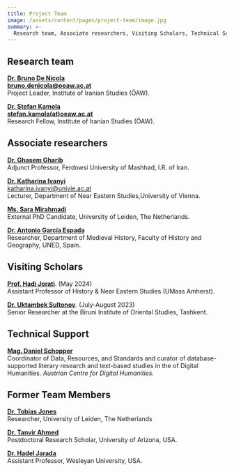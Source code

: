 ```yaml
---
title: Project Team
image: /assets/content/pages/project-team/image.jpg
summary: >-
  Research team, Associate researchers, Visiting Scholars, Technical Support, and Former Team Members
---
```

## Research team

[**Dr. Bruno De Nicola**](https://www.oeaw.ac.at/en/iran/institute/staff/research-staff/bruno-de-nicola/) \
[**bruno.denicola@oeaw.ac.at**](mailto:bruno.denicola@oeaw.ac.at) \
Project Leader, Institute of Iranian Studies (ÖAW).

[**Dr. Stefan Kamola**](https://www.oeaw.ac.at/ifi/institut/mitarbeiterinnen/wissenschaftliche-mitarbeiterinnen/stefan-kamola) \
[**stefan.kamola(at)oeaw.ac.at**](https://www.oeaw.ac.at/ifi/institut/mitarbeiterinnen/wissenschaftliche-mitarbeiterinnen/%7B$BASE%7D/#) \
Research Fellow, Institute of Iranian Studies (ÖAW).

## Associate researchers

[**Dr. Ghasem Gharib**](https://www.researchgate.net/profile/Ghasem_Gharib) \
Adjunct Professor, Ferdowsi University of Mashhad, I.R. of Iran.

[**Dr. Katharina Ivanyi**](https://orientalistik.univie.ac.at/en/about-us/staff/details-staff/user/ivanyik80/inum/1073/backpid/86978/) \
[katharina.ivanyi@univie.ac.at](javascript:linkTo_UnCryptMailto\('ocknvq,mcvjctkpc0kxcpakBwpkxkg0ce0cv'\);) \
Lecturer, Department of Near Eastern Studies,University of Vienna.

[**Ms. Sara Mirahmadi**](https://www.universiteitleiden.nl/en/staffmembers/sara-mirahmadi#tab-1) \
External PhD Candidate, University of Leiden, The Netherlands.

[**Dr. Antonio García Espada**](https://portalcientifico.uned.es/investigadores/205125/detalle) \
Researcher, Department of Medieval History, Faculty of History and Geography, UNED, Spain.

## Visiting Scholars

[**Prof. Hadi Jorati**](https://www.umass.edu/history/about/directory/hadi-jorati). (May 2024) \
Assistant Professor of History & Near Eastern Studies (UMass Amherst).

[**Dr. Uktambek Sultonov**](https://independent.academia.edu/DrSciencesHistoryUktambekSultonov). (July-August 2023) \
Senior Researcher at the Biruni Institute of Oriental Studies, Tashkent.

## Technical Support

[**Mag. Daniel Schopper**](https://www.oeaw.ac.at/acdh/team/current-team/daniel-schopper/) \
Coordinator of Data, Resources, and Standards and curator of database-supported literary research and text-based studies in the of Digital Humanities. *Austrian Centre for Digital Humanities.*

## Former Team Members

[**Dr. Tobias Jones**](https://leidenuni.academia.edu/TobiasJones) \
Researcher, University of Leiden, The Netherlands

[**Dr. Tanvir Ahmed**](https://search.asu.edu/profile/4879467) \
Postdoctoral Research Scholar, University of Arizona, USA.

[**Dr. Hadel Jarada**](https://www.wesleyan.edu/academics/faculty/hjarada/profile.html) \
Assistant Professor, Wesleyan University, USA.
